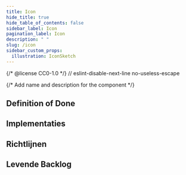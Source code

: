 ```yaml
---
title: Icon
hide_title: true
hide_table_of_contents: false
sidebar_label: Icon
pagination_label: Icon
description: " "
slug: /icon
sidebar_custom_props:
  illustration: IconSketch
---
```


{/* @license CC0-1.0 */}
// eslint-disable-next-line no-useless-escape

{/* Add name and description for the component */}


<Introduction component={component} headingLevel={1} description={description} illustration={illustration} />

## Definition of Done

<DefinitionOfDone component={component} headingLevel={3} />

## Implementaties

<Implementations component={component} headingLevel={3} />

## Richtlijnen

<Markdown omitH1 headingLevel={3}>
  <Guidelines />
</Markdown>

## Levende Backlog

<Backlog component={component} headingLevel={3} />
